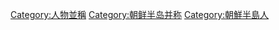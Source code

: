 [[Category:人物並稱|Category:人物並稱]]
[[Category:朝鲜半岛并称|Category:朝鲜半岛并称]]
[[Category:朝鮮半島人|Category:朝鮮半島人]]